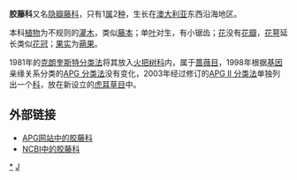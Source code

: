 {{Automatic taxobox
| taxon = Aphanopetalaceae
| image = Aphanopetalum resinosum Eastwood.JPG
| image_caption = ''Aphanopetalum resinosum''
| authority = [[Alexander_Borissovitch_Doweld|Doweld]], 2001年
| subdivision_ranks = [[属|属]]
| subdivision = 
[[胶藤属|胶藤属]] ''Aphanopetalum''
}}

'''胶藤科'''又名[[隐瓣藤科|隐瓣藤科]]，只有1[[属|属]]2[[种|种]]，生长在[[澳大利亚|澳大利亚]]东西沿海地区。

本科[[植物|植物]]为不规则的[[灌木|灌木]]，类似[[藤本|藤本]]；单[[叶|叶]]对生，有小锯齿；[[花|花]]没有[[花瓣|花瓣]]，[[花萼|花萼]]延长类似[[花冠|花冠]]；[[果实|果实]]为[[蒴果|蒴果]]。

1981年的[[克朗奎斯特分类法|克朗奎斯特分类法]]将其放入[[火把树科|火把树科]]内，属于[[蔷薇目|蔷薇目]]，1998年根据[[基因|基因]]亲缘关系分类的[[APG_分类法|APG 分类法]]没有变化，2003年经过修订的[[APG_II_分类法|APG II 分类法]]单独列出一个[[科|科]]，放在新设立的[[虎耳草目|虎耳草目]]中。

== 外部链接 ==
*[http://www.mobot.org/MOBOT/Research/APWeb/orders/saxifragalesweb.htm#Aphanopetalaceae APG网站中的胶藤科]
*[http://www.ncbi.nlm.nih.gov/Taxonomy/Browser/wwwtax.cgi?lin=s&p=has_linkout&id=232390 NCBI中的胶藤科]
{{Taxonbar|from=Q13659469}}

[[Category:胶藤科|*]]
[[Category:植物科名|J]]